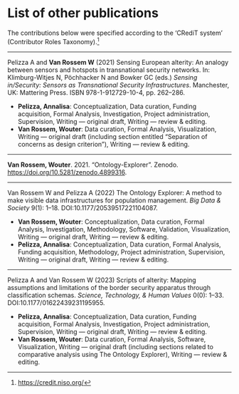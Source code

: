 # List of other publications {.unnumbered .unlisted}

\addcontentsline{toc}{part}{List of other publications}
\chaptermark{List of other publications}
\setlength{\parindent}{0pt}
\singlespacing
\small

The contributions below were specified according to the ‘CRediT system’ (Contributor Roles Taxonomy).[^credit]

[^credit]: <https://credit.niso.org/>

---

Pelizza A and **Van Rossem W** (2021) Sensing European alterity: An analogy between sensors and hotspots in transnational security networks. In: Klimburg-Witjes N, Pöchhacker N and Bowker GC (eds.) _Sensing in/Security: Sensors as Transnational Security Infrastructures_.
Manchester, UK: Mattering Press. ISBN 978-1-912729-10-4, pp. 262–286.

* **Pelizza, Annalisa**: Conceptualization, Data curation, Funding acquisition, Formal Analysis, Investigation, Project administration, Supervision, Writing — original draft, Writing — review & editing.
* **Van Rossem, Wouter**: Data curation, Formal Analysis, Visualization, Writing — original draft (including section entitled "Separation of concerns as design criterion"), Writing — review & editing.

---

**Van Rossem, Wouter**. 2021. "Ontology-Explorer". Zenodo. <https://doi.org/10.5281/zenodo.4899316>.

---

Van Rossem W and Pelizza A (2022) The Ontology Explorer: A method to make visible data infrastructures for population management. _Big Data & Society_ 9(1): 1–18. DOI:10.1177/20539517221104087.

* **Van Rossem, Wouter**: Conceptualization, Data curation, Formal Analysis, Investigation, Methodology, Software, Validation, Visualization, Writing — original draft, Writing — review & editing.
* **Pelizza, Annalisa**: Conceptualization, Data curation, Formal Analysis, Funding acquisition, Methodology, Project administration, Supervision, Writing — original draft, Writing — review & editing.

---

Pelizza A and Van Rossem W (2023) Scripts of alterity: Mapping assumptions and limitations of the border security apparatus through classification schemas. _Science, Technology, & Human Values_ 0(0): 1–33. DOI:10.1177/01622439231195955.

* **Pelizza, Annalisa**: Conceptualization, Data curation, Funding acquisition, Formal Analysis, Investigation, Project administration, Supervision, Writing — original draft, Writing — review & editing.
* **Van Rossem, Wouter**: Data curation, Formal Analysis, Software, Visualization, Writing — original draft (including sections related to comparative analysis using The Ontology Explorer), Writing — review & editing.

\normalsize
\setlength{\parindent}{1.5em}

